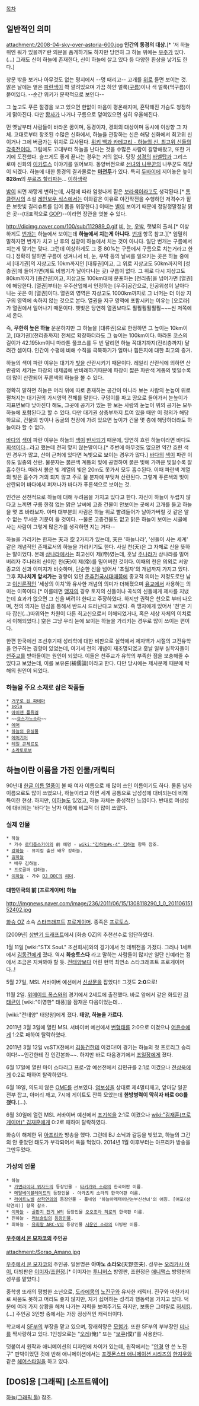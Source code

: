[[목차]]

== 일반적인 의미 ==
attachment:/2008-04-sky-over-astoria-600.jpg
'''인간의 동경의 대상.'''[* '저 하늘 위엔 뭐가 있을까?'란 의문을 품게하기도 하지만 당연히 그 하늘 위에는 [[우주]]가 있다.(...) 그래도 신이 하늘에 존재한다, 신이 하늘에 살고 있다 등 다양한 환상을 낳기도 한다.]

창문 밖을 보거나 아무것도 없는 평지에서 --멍 때리고-- 고개를 [[위]]로 들면 보이는 것. 맑은 날에는 옅은 [[파란색]]이 쫙 깔려있으며 가끔 하얀 얼룩([[구름]])이나 색 얼룩(먹구름)이 묻어있다. --순간 위키가 문학적으로 보인다--

그 높고도 푸른 절경을 보고 있으면 한없이 마음이 평온해지며, 혼탁해진 가슴도 청정하게 맑아진다. 다만 [[황사]]가 나거나 구름으로 덮여있으면 심히 우울해진다.

먼 옛날부터 사람들이 바라온 꿈이며, 동경이자, 경외의 대상이며 동시에 이상향 그 자체. 고대로부터 창조된 수많은 신화에서, 하늘을 관장하는 신은 해당 신화에서 최고위 신이거나 그에 버금가는 위치로 묘사된다. [http://ko.wikipedia.org/wiki/%EB%B6%84%EB%A5%98:%ED%95%98%EB%8A%98%EC%9D%98_%EC%8B%A0 위키 백과 카테고리 - 하늘의 신. 최고위 신들의 각축전이다.] 그럼에도 고대부터 하늘을 난다는 것을 수많은 사람이 갈망해왔고, 또한 거기에 도전했다. 슬프게도 좋게 끝나는 경우는 거의 없다. 당장 [[성경]]의 [[바벨탑]]과 그리스 로마 신화의 [[이카루스]] 이야기를 읽어보자. 동양버전으로 [[선녀와 나무꾼]]의 나무꾼도 해당이 되겠다. 하늘에 대한 동경의 결과물로는 '''[[마천루]]'''가 있다. 특히 [[두바이]]에 지어놓은 높이 '''828m'''의 [[부르즈 할리파]]는... [[이하생략]]

[[밤]]이 되면 까맣게 변하는데, 사람에 따라 엄청나게 짙은 [[보라색]]이라고도 생각된다.[* [[톰 클랜시]]의 소설 [[레인보우 식스]]에서는 이와같은 이유로 야간작전을 수행하던 저격수가 짙은 보랏빛 길리슈트를 입어 몸을 위장한다.] 이때는 [[별]]이 보이기 때문에 정말정말정말 맑은 곳--(대표적으로 [[GOP]])--이라면 장관을 엿볼 수 있다.


http://dicimg.naver.com/100/sub/112989_0.gif
[[비]], [[눈]], [[우박]], 햇빛의 출처.[* 이상하게도 [[번개]]는 하늘에서 보이는데 '''하늘에서 치는게 아니다.''' [[번개]] 항목 참고.][* 엄밀히 말하자면 번개가 치고 난 후의 섬광이 하늘에서 치는 것이 아니다. 일단 번개는 구름에서 치는게 맞기는 맞다. 그런데 이상하게도 그 중 80%는 구름에서 구름으로 치는거라고 한다.] 정확히 말하면 구름이 생겨나서 비, 눈, 우박 등의 날씨를 일으키는 곳은 하늘 중에서 [대기권]의 지상고도 10km까지인 [대류권]이고, 그 위로 지상고도 50km까지의 [성층권]에 들어가면(제트 비행기가 날아다니는 곳) 구름이 없다. 그 위로 다시 지상고도 80km까지가 [중간권]이고, 지상고도 100km대에 분포하는 [전리층]을 넘어가면 [열권]에 해당한다. [열권]부터는 우주산업에서 인정하는 [우주]공간으로, 인공위성이 날아다니는 곳은 이 [열권]이다. 열권의 영역은 지상고도 1000km까지로 그 너머는 더 이상 지구의 영역에 속하지 않는 것으로 본다. 열권을 지구 영역에 포함시키는 이유는 [오로라]가 열권에서 일어나기 때문이다. 햇빛은 당연히 열권보다도 훨훨훨훨훨훨~~~씬 저쪽에서 온다.

즉, '''무한히 높은 하늘''' 운운하지만 그 하늘을 [대류권]으로 한정하면 그 높이는 10km이고, [대기권](전리층까지) 전체로 확장하더라도 그 높이는 100km이다. 마라톤 코스의 길이가 42.195km이니 마라톤 풀코스를 두 번 달리면 하늘 꼭대기까지(전리층까지) 달려간 셈이다. 인간이 수평에 비해 수직을 극복하기가 얼마나 힘든지에 대한 최고의 증거.

하늘의 색이 파란 이유는 대기가 [[빛]]을 산란시키기 때문이다. 레일리 산란식에 의하면 산란광의 세기는 파장의 네제곱에 반비례하기때문에 파장이 짧은  파란색 계통의 빛일수록 더 많이 산란되어 푸른색의 하늘을 볼 수 있다.

정확히 말하면 하늘은 머리 위에 따로 존재하는 공간이 아니라 보는 사람의 눈높이 위로 펼쳐지는 대기권의 가시영역 전체를 말한다. 구덩이를 파고 땅으로 들어가서 눈높이가 지표면보다 낮아진다 해도, 그곳에 공기가 있는 한 보는 사람의 눈높이 위의 공기는 모두 하늘에 포함된다고 할 수 있다. 다만 대기권 상층부까지 트여 있을 때만 이 정의가 해당하므로, 건물의 방이나 동굴의 천장에 가려 있으면 높이가 건물 몇 층에 해당하더라도 하늘이라 할 수 없다.

[[바다]]의 [[색]]이 파란 이유는 하늘의 [[색]]이 [[반사]]되기 때문에, 당연히 흐린 하늘이라면 바다도 [[회색]]이다...라고 했는데 전혀 맞지 않는말이다.[* 주변에 아무것도 없으면 약간 흐린 색인 경우가 많고, 산이 근처에 있다면 녹빛으로 보이는 경우가 많다.] [[바다]]의 [[색]]이 파란 이유도 일종의 산란. 물분자는 붉은색 계통의 빛에 공명하여 붉은 빛에 가까운 빛일수록 잘 흡수한다. 따라서 붉은 빛 계열의 빛은 20m도 못가서 모두 흡수된다. 이때 파란색 계열의 빛은 흡수가 거의 되지 않고 주로 물 분자에 부딪쳐 산란된다. 그렇게 푸른색의 빛이 산란되어 바다에서 퍼져나가 바다가 푸른색으로 보이는 것.

인간은 선천적으로 하늘에 대해 두려움을 가지고 있다고 한다. 자신이 하늘이 두렵지 않다고 느끼면 구름 한점 없는 맑은 날씨에 고층 건물이 안보이는 곳에서 고개를 들고 하늘을 몇 초 바라보자. 아마 대부분의 사람은 하늘 위로 빨려들어가 날아가버릴 것 같은 알 수 없는 무서운 기분이 들 것이다.
--물론 고층건물도 없고 맑은 하늘이 보이는 시골에 사는 사람이 그렇게 많은가를 생각하면 지는 거다--

하늘을 가리키는 한자는 天과 空 2가지가 있는데, 天은 '하늘나라', '신들이 사는 세계' 같은 개념적인 존재로서의 하늘을 가리키기도 한다. 사실 천(天)은 그 자체로 신을 뜻하는 말이었다. 본래 [[상나라]]에서는 최고신이 제(帝)였는데, 훗날 [[주나라]]가 상나라를 밀어버리자 주나라의 신이던 천(天)이 제(帝)를 밀어버린 것이다. 이때의 천은 의외로 서양 종교의 신과 이미지가 비슷하며, 단순한 신을 넘어서 '초월자'의 개념까지 가지고 있다. 그후 '''지나치게 앞서가는''' 경향이 있던 [[춘추전국시대]]때쯤에 종교적 의미는 저정도로만 남고 [[이신론]]적인 '세상의 이치'와 유사한 개념의 의미가 더해졌으며 [[유교]]에서 사용하는 의미는 이쪽이다.[* 이를테면 [[맹자]]의 경우 토지의 신들이나 곡식의 신들에게 제사를 지냈는데 효과가 없으면 그 신을 버려야 한다고 주장하였다. 하지만 권력은 천으로 부터 나오며, 천의 의지는 민심을 통해서 반드시 드러난다고 보았다. 즉 맹자에게 있어서 '천'은 기타 잡신(...)따위와는 차원이 다른 최고신으로서 이해되었거나, 혹은 세상 자체의 이치로서 이해되었다.] 空은 그냥 우리 눈에 보이는 하늘을 가리키는 경우로 많이 쓰이는 편이다.

한편 한국에선 조선후기때 성리학에 대한 비판으로 실학에서 제자백가 시절의 고전유학을 연구하는 경향이 있었는데, 여기서 천의 개념이 재조명되었고 훗날 일부 실학자들이 [[천주교]]를 받아들이는 원인이 되었다. 이들은 천주교가 유학의 부족한 점을 보충해줄 수 있다고 보았는데, 이를 보유론(補儒論)이라고 한다. 다만 당시에는 제사문제 때문에 박해의 원인이 되었다.
=== 하늘을 주요 소재로 삼은 작품들 ===
 * [[거꾸로 된 파테마]]  
 * [[sola]]
 * [[아이젠 플뤼겔]]
 * ~~[[요스가노소라]]~~
 * [[에어]]
 * [[하늘의 유실물]]
 * [[에어기어]]
 * [[테일 콘체르토]]
 * [[소라토로보]]

== 하늘이란 이름을 가진 인물/캐릭터 ==
90년대 [[한글 이름 열풍]]이 불 때 여자 이름으로 꽤 많이 쓰인 이름이기도 하다. 물론 남자 이름으로도 많이 쓰였으나, 하늘이라고 하면 세계 공통으로 남성성에 대비되는데 비해 특이한 현상. 하지만, [[이하늘]]도 있었고, 하늘 자체는 중성적인 느낌이다.
반대로 여성성에 대비되는 '바다'는 남자 이름에 비교적 더 많이 쓰였다.

=== 실제 인물 ===
 * 하늘 
  * 가수 [[로티플스카이]]의 前 예명 - [[wiki:"김하늘#s-4" 김하늘]] 항목 참조.
 * [[강하늘]] - 뮤지컬 출신 배우 강하늘.
 * [[김하늘]] 
  * 배우 김하늘.
  * 프로골퍼 김하늘.
 * [[이하늘]] - 가수 [[DJ DOC]]의 [[리더#s-1|리더]].


==== 대한민국의 前 [프로게이머] 하늘 ====

http://imgnews.naver.com/image/236/2011/06/15/1308118290_1_0_20110615152402.jpg

[[화승 OZ]] 소속 [[스타크래프트]] [[프로게이머]]. 종족은 [[프로토스]].

[2009년] [http://e-sports.or.kr/board_pro2014.php?b_no=2&_module=proleague&_page=view&b_no=2&b_pid=9999720300 상반기 드래프트]에서 [화승 OZ]의 추천선수로 입단하였다.

1월 11일 [wiki:"STX SouL" 조선회사]와의 경기에서 첫 데뷔전을 가졌다. 그러나 1세트에서 [[김동건]]에게 졌다. 역시 '''화승토스다''' 라고 말하는 사람들이 많지만 일단 신예라는 점에서 조금은 지켜봐야 할 듯. [[전태양]]보다 어린 현역 최연소 스타크래프트 프로게이머다..!

5월 27일, MSL 서바이버 예선에서 [[신상문]]을 잡았다!! 그것도 '''2:0'''으로!

11월 2일. [[위메이드 폭스]]와의 경기에서 2세트에 출전했다. 바로 앞에서 같은 화토인 [[김태균]]이 [wiki:"이영한" 태풍]을 잠재운 다음이었는데...

[wiki:"전태양" 태양왕]에게 졌다. '''태양, 하늘을 가르다.'''

2011년 3월 3일에 열린 MSL 서바이버 예선에서 [[변형태]]를 2:0으로 이겼으나 [[어윤수]]에게 1:2로 패하여 탈락하였다. 

2011년 3월 12일 vsSTX전에서 [[김동건]]한테 이겼다!이 경기는 하늘의 첫 프로리그 승리이다!~~인간한테 진 인간본좌~~. 하지만 바로 다음경기에서 [[조일장]]에게 졌다.

6월 17일에 열린 마이 스타리그 프로-암 예선전에서 김민규를 2:1로 이겼으나 [[전상욱]]에게 0:2로 패하여 탈락하였다.

6월 18일, 의도치 않은 [[OME]]를 선보였다. [[염보성]]을 상대로 제4멀티깨고, 앞마당 일꾼 전부 잡고, 아머리 깨고, 7시에 게이트도 잔뜩 모았는데 '''한방병력이 막히자 바로 GG를 쳤다.'''(...).

6월 30일에 열린 MSL 서바이버 예선에서 [[조기석]]을 2:1로 이겼으나 [[wiki:"김재훈(프로게이머)" 김재훈]]에게 0:2로 패하여 탈락하였다.

화승이 해체한 뒤 [[아프리카TV|아프리카]] 방송을 했다. 그런데 BJ 소닉과 갈등을 빚었고, 하늘의 그간의 안 좋았던 태도가 부각되어서 욕을 먹었다. 2014년 1월 이후부터는 아프리카 방송을 그만두었다.


=== 가상의 인물 ===
 * 하늘
  * [[가면라이더 위자드]]의 등장인물 - [[타키가와 소라]]의 한국어판 이름.
  * [[메탈베이블레이드]]의 등장인물 - 아카츠키 소라의 한국어판 이름.
  * [[라이트노벨]] [[삼학연의]]의 등장인물 - 풀네임 '하늘아래태어난눈부신선녀'의 애칭. [여포(삼학연의)] 항목 참조.
 * [[이하늘]] - [[골판지 전기 W]]의 등장인물 [[오오조라 히로]]의 한국판 이름.
 * 진하늘 - [[러브슬립]]의 [[러브슬립/등장인물|등장인물]].
 * 최하늘 - [[유희왕 ARC-V]]의 등장인물 [[시운인 소라]]의 더빙판 이름.

==== [[우주에서 온 모자코]]의 주인공 ====
attachment:/Sorao_Amano.jpg

[[우주에서 온 모자코]]의 주인공. 일본명은 '''아마노 소라오'''(天野空夫). 성우는 [[오리카사 아이]], 더빙판은 [[이미자]]/[[조현정]].[* 이미자는 [[투니버스]] 방영판, 조현정은 [[애니맥스]] 방영판의 성우를 맡았다.]

중학생 또래의 평범한 소년으로, [[도라에몽]]의 [[노진구]]와 유사한 캐릭터. 진구와 마찬가지로 싸움도 못하고 머리도 좋지 않지만, 지기 싫어하는 성격과 행동력을 가지고 있다. 덕분에 여러 가지 상황을 헤쳐 나가는 저력을 보여주기도 하지만, 보통은 그야말로 [[허세]]킹.(...) 주인공 3인방 중에서는 가장 정상적인 캐릭터이다.

학교에서 [[SF]]부의 부장을 맡고 있으며, 장래희망은 [[모험가]]. 또한 SF부의 부부장인 [[미나]]를 짝사랑하고 있다. 1인칭으로는 "[[오레]](俺)" 또는 "[[보쿠]](僕)"를 사용한다.

덧붙여서 원작과 애니메이션의 디자인에 차이가 있는데, 원작에서는 "[[안경]] 안 쓴 노진구" 판박이었던 것에 반해 애니메이션에서는 [[포켓몬스터 애니메이션 시리즈]]의 [[한지우(포켓몬스터 애니메이션 시리즈)|한지우]]와 같은 [[헤어스타일]]을 하고 있다.

== [DOS]용 [그래픽] [소프트웨어] ==
[[하늘(그래픽 툴)]] 참조.
